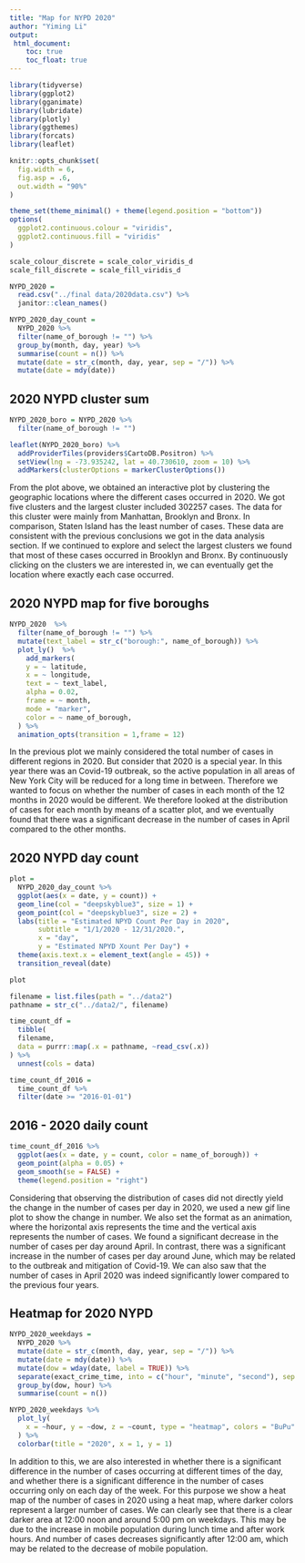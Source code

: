 ```yaml
---
title: "Map for NYPD 2020"
author: "Yiming Li"
output: 
 html_document:
    toc: true
    toc_float: true
---
```


```r
library(tidyverse)
library(ggplot2)
library(gganimate)
library(lubridate)
library(plotly)
library(ggthemes)
library(forcats)
library(leaflet)

knitr::opts_chunk$set(
  fig.width = 6,
  fig.asp = .6,
  out.width = "90%"
)

theme_set(theme_minimal() + theme(legend.position = "bottom"))
options(
  ggplot2.continuous.colour = "viridis",
  ggplot2.continuous.fill = "viridis"
)

scale_colour_discrete = scale_color_viridis_d
scale_fill_discrete = scale_fill_viridis_d
```


```r
NYPD_2020 = 
  read.csv("../final data/2020data.csv") %>% 
  janitor::clean_names() 
```

```r
NYPD_2020_day_count = 
  NYPD_2020 %>% 
  filter(name_of_borough != "") %>%  
  group_by(month, day, year) %>% 
  summarise(count = n()) %>% 
  mutate(date = str_c(month, day, year, sep = "/")) %>% 
  mutate(date = mdy(date)) 
```

## 2020 NYPD cluster sum 
```r
NYPD_2020_boro = NYPD_2020 %>% 
  filter(name_of_borough != "") 

leaflet(NYPD_2020_boro) %>% 
  addProviderTiles(providers$CartoDB.Positron) %>% 
  setView(lng = -73.935242, lat = 40.730610, zoom = 10) %>% 
  addMarkers(clusterOptions = markerClusterOptions())

```

From the plot above, we obtained an interactive plot by clustering the geographic locations where the different cases occurred in 2020. We got five clusters and the largest cluster included 302257 cases. The data for this cluster were mainly from Manhattan, Brooklyn and Bronx. In comparison, Staten Island has the least number of cases. These data are consistent with the previous conclusions we got in the data analysis section. If we continued to explore and select the largest clusters we found that most of these cases occurred in Brooklyn and Bronx. By continuously clicking on the clusters we are interested in, we can eventually get the location where exactly each case occurred.

## 2020 NYPD map for five boroughs
```r
NYPD_2020  %>% 
  filter(name_of_borough != "") %>% 
  mutate(text_label = str_c("borough:", name_of_borough)) %>% 
  plot_ly()  %>% 
    add_markers(
    y = ~ latitude,
    x = ~ longitude,
    text = ~ text_label,
    alpha = 0.02,
    frame = ~ month,
    mode = "marker",
    color = ~ name_of_borough,
  ) %>%
  animation_opts(transition = 1,frame = 12)
```

In the previous plot we mainly considered the total number of cases in different regions in 2020. But consider that 2020 is a special year. In this year there was an Covid-19 outbreak, so the active population in all areas of New York City will be reduced for a long time in between. Therefore we wanted to focus on whether the number of cases in each month of the 12 months in 2020 would be different. We therefore looked at the distribution of cases for each month by means of a scatter plot, and we eventually found that there was a significant decrease in the number of cases in April compared to the other months.

## 2020 NYPD day count 

```r
plot = 
  NYPD_2020_day_count %>% 
  ggplot(aes(x = date, y = count)) +
  geom_line(col = "deepskyblue3", size = 1) + 
  geom_point(col = "deepskyblue3", size = 2) + 
  labs(title = "Estimated NPYD Count Per Day in 2020",
       subtitle = "1/1/2020 - 12/31/2020.",
       x = "day", 
       y = "Estimated NPYD Xount Per Day") +
  theme(axis.text.x = element_text(angle = 45)) +
  transition_reveal(date) 

plot
```

```r
filename = list.files(path = "../data2") 
pathname = str_c("../data2/", filename)
```

```r
time_count_df = 
  tibble(
  filename,
  data = purrr::map(.x = pathname, ~read_csv(.x)) 
) %>% 
  unnest(cols = data) 
```

```r
time_count_df_2016 = 
  time_count_df %>% 
  filter(date >= "2016-01-01")
```

## 2016 - 2020 daily count
```r
time_count_df_2016 %>% 
  ggplot(aes(x = date, y = count, color = name_of_borough)) +
  geom_point(alpha = 0.05) +
  geom_smooth(se = FALSE) + 
  theme(legend.position = "right")
```

Considering that observing the distribution of cases did not directly yield the change in the number of cases per day in 2020, we used a new gif line plot to show the change in number. We also set the format as an animation, where the horizontal axis represents the time and the vertical axis represents the number of cases. We found a significant decrease in the number of cases per day around April. In contrast, there was a significant increase in the number of cases per day around June, which may be related to the outbreak and mitigation of Covid-19. We can also saw that the number of cases in April 2020 was indeed significantly lower compared to the previous four years.

## Heatmap for 2020 NYPD 

```r
NYPD_2020_weekdays = 
  NYPD_2020 %>% 
  mutate(date = str_c(month, day, year, sep = "/")) %>% 
  mutate(date = mdy(date)) %>% 
  mutate(dow = wday(date, label = TRUE)) %>% 
  separate(exact_crime_time, into = c("hour", "minute", "second"), sep = ":") %>% 
  group_by(dow, hour) %>% 
  summarise(count = n())
```

```r
NYPD_2020_weekdays %>%
  plot_ly(
    x = ~hour, y = ~dow, z = ~count, type = "heatmap", colors = "BuPu"
  ) %>%
  colorbar(title = "2020", x = 1, y = 1) 
```

In addition to this, we are also interested in whether there is a significant difference in the number of cases occurring at different times of the day, and whether there is a significant difference in the number of cases occurring only on each day of the week. For this purpose we show a heat map of the number of cases in 2020 using a heat map, where darker colors represent a larger number of cases. We can clearly see that there is a clear darker area at 12:00 noon and around 5:00 pm on weekdays. This may be due to the increase in mobile population during lunch time and after work hours. And number of cases decreases significantly after 12:00 am, which may be related to the decrease of mobile population.


